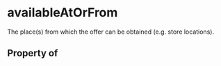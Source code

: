 # availableAtOrFrom

The place(s) from which the offer can be obtained (e.g. store locations).

## Property of



